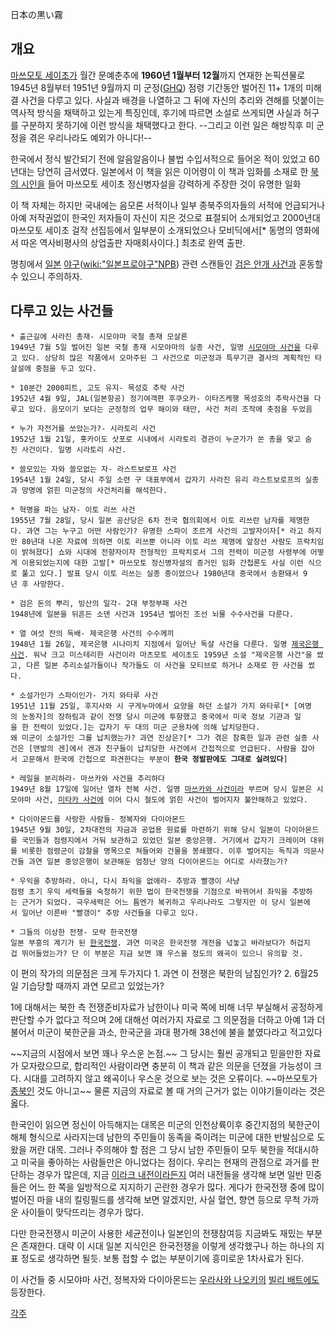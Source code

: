 日本の黒い霧

== 개요 ==

[[마쓰모토 세이초]]가 월간 문예춘추에 '''1960년 1월부터 12월'''까지 연재한 논픽션물로 1945년 8월부터 1951년 9월까지 미 군정([[GHQ]]) 점령 기간동안 벌어진 11+ 1개의 미해결 사건을 다루고 있다. 
사실과 배경을 나열하고 그 뒤에 자신의 추리와 견해를 덧붙이는 역사적 방식을 채택하고 있는게 특징인데, 후기에 따르면 소설로 쓰게되면 사실과 허구를 구분하지 못하기에 이런 방식을 채택했다고 한다. --그리고 이런 일은 해방직후 미 군정을 겪은 우리나라도 예외가 아니다!--

한국에서 정식 발간되기 전에 알음알음이나 불법 수입서적으로 들어온 적이 있었고 60년대는 당연히 금서였다. 일본에서 이 책을 읽은 이어령이 이 책과 임화를 소재로 한 [[북의 시인]]을 들어 마쓰모토 세이초 정신병자설을 강력하게 주장한 것이 유명한 일화

이 책 자체는 하지만 국내에는 음모론 서적이나 일부 종북주의자들의 서적에 언급되거나 아예 저작권없이 한국인 저자들이 자신이 지은 것으로 표절되어 소개되었고 2000년대 마쓰모토 세이초 걸작 선집등에서 일부분이 소개되었으나 모비딕에서[* 동명의 영화에서 따온 역사비평사의 상업출판 자매회사이다.] 최초로 완역 출판.

명칭에서 [[일본]] [[야구]]([[wiki:"일본프로야구"NPB]]) 관련 스캔들인 [[검은 안개 사건]]과 혼동할 수 있으니 주의하자.

== 다루고 있는 사건들 ==

 * 출근길에 사라진 총재- 시모야마 국철 총재 모살론
 1949년 7월 5일 벌어진 일본 국철 총재 시모야마의 실종 사건, 일명 [[시모야마 사건]]을 다루고 있다. 상당히 많은 작품에서 오마주된 그 사건으로 미군정과 특무기관 결사의 계획적인 타살설에 중점을 두고 있다.

 * 10분간 2000피트, 고도 유지- 목성호 추락 사건
 1952년 4월 9일, JAL(일본항공) 정기여객편 후쿠오카- 이타즈케행 목성호의 추락사건을 다루고 있다. 음모이기 보다는 군정청의 업무 해이와 태만, 사건 처리 조작에 촛점을 두었음

 * 누가 자전거를 쏘았는가?- 시라토리 사건
 1952년 1월 21일, 홋카이도 삿포로 시내에서 시라토리 경관이 누군가가 쏜 총을 맞고 숨진 사건이다. 일명 시라토리 사건.

 * 쓸모있는 자와 쓸모없는 자- 라스트보로프 사건
 1954년 1월 24일, 당시 주일 소련 구 대표부에서 갑자기 사라진 유리 라스트보로프의 실종과 망명에 얽힌 미군정의 사건처리를 해석한다.

 * 혁명을 파는 남자- 이토 리쓰 사건
 1955년 7월 28일, 당시 일본 공산당은 6차 전국 협의회에서 이토 리쓰란 남자를 제명한다. 과연 그는 누구고 어떤 사람인가? 유명한 스파이 조르게 사건의 고발자이자[* 라고 하지만 80년대 나온 자료에 의하면 이토 리쓰뿐 아니라 이토 리쓰 제명에 앞장선 사람도 프락치임이 밝혀졌다] 쇼와 시대에 전향자이자 전형적인 프락치로서 그의 전력이 미군정 사령부에 어떻게 이용되었는지에 대한 고발[* 마쓰모토 정신병자설의 증거인 임화 간첩론도 사실 이런 식으로 풀고 있다.] 발표 당시 이토 리쓰는 실종 중이었으나 1980년대 중국에서 송환돼서 9년 후 사망한다.

 * 검은 돈의 뿌리, 빙산의 일각- 2대 부정부패 사건
 1948년에 일본을 뒤흔든 소덴 사건과 1954년 벌어진 조선 뇌물 수수사건을 다룬다.

 * 열 여섯 잔의 독배- 제국은행 사건의 수수께끼
 1948년 1월 26일, 제국은행 시나미치 지점에서 일어난 독살 사건을 다룬다. 일명 [[제국은행 사건]]. 워낙 크고 미스테리한 사건이라 마츠모토 세이초도 1959년 소설 "제국은행 사건"을 썼고, 다른 일본 추리소설가들이나 작가들도 이 사건을 모티브로 하거나 소재로 한 사건을 썼다.

 * 소설가인가 스파이인가- 가지 와타루 사건
 1951년 11월 25일, 후지사와 시 구게누마에서 요양을 하던 소설가 가지 와타루[* [여명의 눈동자]의 장하림과 같이 전쟁 당시 미군에 투항했고 중국에서 미국 정보 기관과 일을 한 전력이 있었다.]는 갑자기 두 대의 미군 군용차에 의해 납치당한다. 
 왜 미군이 소설가인 그를 납치했는가? 과연 진상은?[* 그가 겪은 참혹한 일과 관련 실종 사건은 [맨발의 겐]에서 겐과 친구들이 납치당한 사건에서 간접적으로 언급된다. 사람을 잡아서 고문해서 한국에 간첩으로 파견한다는 부분이 '''한국 정발판에도 그대로 실려있다''']

 * 레일을 분리하라- 마쓰카와 사건을 추리하다
 1949년 8월 17일에 일어난 열차 전복 사건. 일명 [[마쓰카와 사건]]이라 부르며 당시 일본은 시모야마 사건, [[미타카 사건]]에 이어 다시 철도에 얽힌 사건이 벌어지자 불안해하고 있었다.

 * 다이아몬드를 사랑한 사람들- 정복자와 다이아몬드
 1945년 9월 30일, 2차대전의 자금과 공업용 원료를 마련하기 위해 당시 일본이 다이아몬드를 국민들과 점령지에서 거둬 보관하고 있었던 일본 중앙은행. 거기에서 갑자기 크레이머 대위를 비롯한 점령군이 감찰을 명목으로 쳐들어와 건물을 봉쇄했다. 이후 벌어지는 독직과 의문사건들 과연 일본 중앙은행이 보관해둔 엄청난 양의 다이아몬드는 어디로 사라졌는가?

 * 우익을 추방하라. 아니, 다시 좌익을 없애라- 추방과 빨갱이 사냥
 점령 초기 우익 세력들을 숙청하기 위한 법이 한국전쟁을 기점으로 바뀌어서 좌익을 추방하는 근거가 되었다. 극우세력은 어느 틈엔가 복귀하고 우리나라도 그렇지만 이 당시 일본에서 일어난 이른바 "빨갱이" 추방 사건들을 다루고 있다.

 * 그들의 이상한 전쟁- 모략 한국전쟁
 일본 부흥의 계기가 된 [[한국전쟁]]. 과연 미국은 한국전쟁 개전을 넋놓고 바라보다가 허겁지겁 뛰어들었는가? 단 이 부분은 지금 보면 꽤 우스울 정도의 왜곡이 있으니 유의할 것.

이 편의 작가의 의문점은 크게 두가지다 
1. 과연 이 전쟁은 북한의 남침인가?
2. 6월25일 기습당할 때까지 과연 모르고 있었는가? 

1에 대해서는 북한 측 전쟁준비자료가 남한이나 미국 쪽에 비해 너무 부실해서 공정하게 판단할 수가 없다고 적으며
2에 대해선 여러가지 자료로 그 의문점을 더하고 아예 1과 더불어서 미군이 북한군을 과소, 한국군을 과대 평가해 38선에 불을 붙였다라고 적고있다 

~~지금의 시점에서 보면 꽤나 우스운 논점.~~  그 당시는 훨씬 공개되고 믿을만한 자료가 모자랐으므로, 합리적인 사람이라면 충분히 이 책과 같은 의문을 던졌을 가능성이 크다. 시대를 고려하지 않고 왜곡이나 우스운 것으로 보는 것은 오류이다. ~~마쓰모토가 [[종북]]인 것도 아니고~~ 물론 지금의 자료로 볼 때 거의 근거가 없는 이야기들이라는 것은 옳다.

한국인이 읽으면 정신이 아득해지는 대목은 미군의 인천상륙이후 중간지점의 북한군이 해체 형식으로 사라지는데 남한의 주민들이 동족을 죽이려는 미군에 대한 반발심으로 도왔을 꺼란 대목. 그러나 주의해야 할 점은 그 당시 남한 주민들이 모두 북한을 적대시하고 미국을 좋아하는 사람들만은 아니었다는 점이다. 우리는 현재의 관점으로 과거를 판단하는 경우가 많은데, 지금 [[이라크 내전]]이라든지 여러 내전들을 생각해 보면 일반 민중들은 어느 한 쪽을 일방적으로 지지하기 곤란한 경우가 많다. 게다가 한국전쟁 중에 많이 벌어진 마을 내의 킬링필드를 생각해 보면 알겠지만, 사실 혈연, 향연 등으로 무척 가까운 사이들이 맞닥뜨리는 경우가 많다.

다만 한국전쟁시 미군이 사용한 세균전이나 일본인의 전쟁참여등 지금봐도 재밌는 부분은 존재한다. 대략 이 시대 일본 지식인은 한국전쟁을 이렇게 생각했구나 하는 하나의 지표 정도로 생각하면 될듯. 보통 접할 수 없는 부분이기에 흥미로운 1차사료가 된다.

이 사건들 중 시모야마 사건, 정복자와 다이아몬드는 [[우라사와 나오키]]의 [[빌리 배트]]에도 등장한다.

[[각주]]
